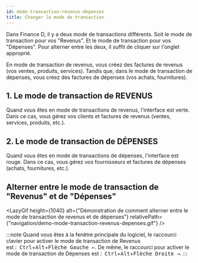 ```yaml
---
id: mode-transaction-revenus-depenses
title: Changer le mode de transaction
---
```




Dans Finance D, il y a deux mode de transactions différents.
Soit le mode de transaction pour vos "Revenus".
Et le mode de transaction pour vos "Dépenses".
Pour alterner entre les deux, il suffit de cliquer sur l'onglet approprié.

En mode de transaction de revenus, vous créez des factures de revenus (vos ventes, produits, services).
Tandis que, dans le mode de transaction de dépenses, vous créez des factures de dépenses (vos achats, fournitures).

## 1. Le mode de transaction de REVENUS
Quand vous êtes en mode de transactions de revenus, l'interface est verte.
Dans ce cas, vous gérez vos clients et factures de revenus (ventes, services, produits, etc.).

## 2. Le mode de transaction de DÉPENSES
Quand vous êtes en mode de transactions de dépenses, l'interface est rouge.
Dans ce cas, vous gérez vos fournisseurs et factures de dépenses (achats, fournitures, etc.).

## Alterner entre le mode de transaction de "Revenus" et de "Dépenses"

<LazyGif
  height={1040}
  alt={"Démonstration de comment alterner entre le mode de transaction de revenus et de dépenses"}
  relativePath={"navigation/demo-mode-transaction-revenus-depenses.gif"}
/>

:::note
Quand vous êtes à la fenêtre principale du logiciel,
le raccourci clavier pour activer le mode de transaction de Revenus est&nbsp;:&nbsp;&nbsp;<kbd>Ctrl</kbd>+<kbd>Alt</kbd>+<kbd>Flèche Gauche &larr;</kbd>.
De même, le raccourci pour activer le mode de transaction de Dépenses est&nbsp;:&nbsp;&nbsp;<kbd>Ctrl</kbd>+<kbd>Alt</kbd>+<kbd>Flèche Droite &rarr;</kbd>.
:::

<br/>
<br/>
